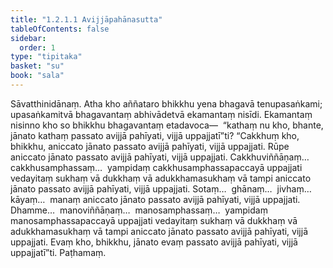 ```yaml
---
title: "1.2.1.1 Avijjāpahānasutta"
tableOfContents: false
sidebar:
  order: 1
type: "tipitaka"
basket: "su"
book: "sala"
---
```



<DynamicBreadcrumb />

<Division number="53" book="sala">

<Paragraph number="164" book="sala">
Sāvatthinidānaṃ. Atha kho aññataro bhikkhu yena bhagavā tenupasaṅkami; upasaṅkamitvā bhagavantaṃ abhivādetvā ekamantaṃ nisīdi. Ekamantaṃ nisinno kho so bhikkhu bhagavantaṃ etadavoca—  “kathaṃ nu kho, bhante, jānato kathaṃ passato avijjā pahīyati, vijjā uppajjatī”ti?
</Paragraph>

<Paragraph number="165" book="sala">
“Cakkhuṃ kho, bhikkhu, aniccato jānato passato avijjā pahīyati, vijjā uppajjati. Rūpe aniccato jānato passato avijjā pahīyati, vijjā uppajjati. Cakkhuviññāṇaṃ…  cakkhusamphassaṃ…  yampidaṃ cakkhusamphassapaccayā uppajjati vedayitaṃ sukhaṃ vā dukkhaṃ vā adukkhamasukhaṃ vā tampi aniccato jānato passato avijjā pahīyati, vijjā uppajjati. Sotaṃ…  ghānaṃ…  jivhaṃ…  kāyaṃ…  manaṃ aniccato jānato passato avijjā pahīyati, vijjā uppajjati. Dhamme…  manoviññāṇaṃ…  manosamphassaṃ…  yampidaṃ manosamphassapaccayā uppajjati vedayitaṃ sukhaṃ vā dukkhaṃ vā adukkhamasukhaṃ vā tampi aniccato jānato passato avijjā pahīyati, vijjā uppajjati. Evaṃ kho, bhikkhu, jānato evaṃ passato avijjā pahīyati, vijjā uppajjatī”ti.

</Paragraph>
</Division>

<Paragraph number="166" type="center" book="sala">
Paṭhamaṃ.
</Paragraph>